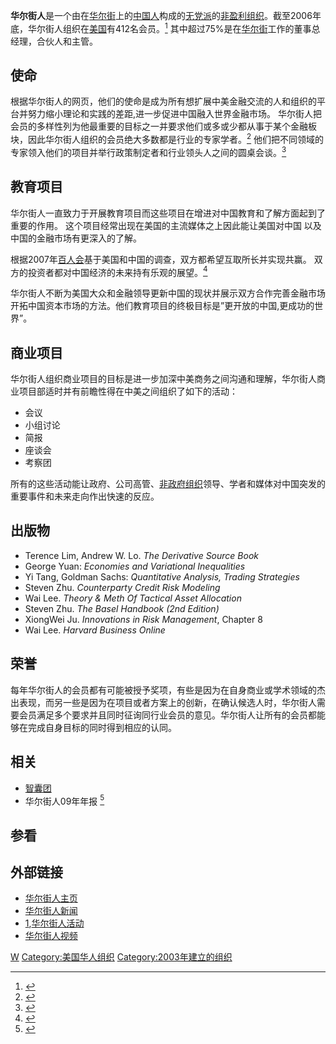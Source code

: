 {{Infobox Non-profit
| Non-profit_name   = 华尔街人协会
| Non-profit_logo   =
| logo_caption      = 华尔街人协会会标
| Non-profit_type   = 非盈利
| founded_date      = 2003
| founder           = 
| location          = 纽约市
| origins           = 
| key_people        = 
| revenue           = 
| endowment         = 
| num_volunteers    = 
| num_employees     = 
| num_members       = 412
| subsid            = 
| owner             = 
| Non-profit_slogan = 
| homepage          = http://www.wsren.org 
| dissolved         = 
| footnotes         = 
}}

'''华尔街人'''是一个由在[[华尔街|华尔街]]上的[[中国人|中国人]]构成的[[无党派|无党派]]的[[非盈利组织|非盈利组织]]。截至2006年底，华尔街人组织在[[美国|美国]]有412名会员。<ref name="会员">{{cite web|url=http://wsren.org/about/history|title=历史|accessdate=2010-07-15|publisher=华尔街人|deadurl=yes|archiveurl=https://web.archive.org/web/20100921085137/http://www.wsren.org/about/history|archivedate=2010-09-21}}</ref> 其中超过75%是在[[华尔街|华尔街]]工作的董事总经理，合伙人和主管。

== 使命 ==
根据华尔街人的网页，他们的使命是成为所有想扩展中美金融交流的人和组织的平台并努力缩小理论和实践的差距,进一步促进中国融入世界金融市场。 华尔街人把会员的多样性列为他最重要的目标之一并要求他们或多或少都从事于某个金融板块，因此华尔街人组织的会员绝大多数都是行业的专家学者。<ref name="使命陈述">{{cite web|url=http://wsren.org/about/mission-statement|title=使命|accessdate=2010-07-15|publisher=华尔街人|deadurl=yes|archiveurl=https://web.archive.org/web/20100921085143/http://www.wsren.org/about/mission-statement|archivedate=2010-09-21}}</ref> 他们把不同领域的专家领入他们的项目并举行政策制定者和行业领头人之间的圆桌会谈。<ref name="智囊团">{{cite web|url=http://wsren.org/think-tank/speaker|title=演讲者|accessdate=2010-07-15|publisher=华尔街人|deadurl=yes|archiveurl=https://web.archive.org/web/20100921085444/http://www.wsren.org/think-tank/speaker|archivedate=2010-09-21}}</ref>

== 教育项目 ==
华尔街人一直致力于开展教育项目而这些项目在增进对中国教育和了解方面起到了重要的作用。 这个项目经常出现在美国的主流媒体之上因此能让美国对中国 以及中国的金融市场有更深入的了解。

根据2007年[[百人会|百人会]]基于美国和中国的调查，双方都希望互取所长并实现共赢。 双方的投资者都对中国经济的未来持有乐观的展望。<ref name="C-100 2007 Full Survey Report">{{citeweb|title="百人会2007年调查报告"|url=http://survey.committee100.org/2007/files/C100SurveyFullReport.pdf|accessdate=2010-07-19|publisher="Committee of 100"|deadurl=yes|archiveurl=https://web.archive.org/web/20100816171708/http://www.survey.committee100.org/2007/files/C100SurveyFullReport.pdf|archivedate=2010-08-16}}</ref>

华尔街人不断为美国大众和金融领导更新中国的现状并展示双方合作完善金融市场开拓中国资本市场的方法。他们教育项目的终极目标是”更开放的中国,更成功的世界”。

== 商业项目 ==

华尔街人组织商业项目的目标是进一步加深中美商务之间沟通和理解，华尔街人商业项目部适时并有前瞻性得在中美之间组织了如下的活动：
* 会议
* 小组讨论
* 简报
* 座谈会
* 考察团
所有的这些活动能让政府、公司高管、[[非政府组织|非政府组织]]领导、学者和媒体对中国突发的重要事件和未来走向作出快速的反应。

== 出版物==
*Terence Lim, Andrew W. Lo. ''The Derivative Source Book''
*George Yuan: ''Economies and Variational Inequalities''
*Yi Tang, Goldman Sachs: ''Quantitative Analysis, Trading Strategies''
*Steven Zhu. ''Counterparty Credit Risk Modeling''
*Wai Lee. ''Theory & Meth Of Tactical Asset Allocation''
*Steven Zhu. ''The Basel Handbook (2nd Edition)''
*XiongWei Ju. ''Innovations in Risk Management'', Chapter 8
*Wai Lee. ''Harvard Business Online''

==荣誉 ==
每年华尔街人的会员都有可能被授予奖项，有些是因为在自身商业或学术领域的杰出表现，而另一些是因为在项目或者方案上的创新，在确认候选人时，华尔街人需要会员满足多个要求并且同时征询同行业会员的意见。华尔街人让所有的会员都能够在完成自身目标的同时得到相应的认同。

==相关==
*[[智囊团|智囊团]]
*华尔街人09年年报 <ref name="WSR 2009 Annual Report">{{citeweb|title="华尔街人09年年报"|url=http://upload.wikimedia.org/wikipedia/en/7/7e/Annual_Report.pdf|accessdate=2010-07-19|publisher="Wall Street Ren"}}{{dead link|date=2017年11月 |bot=InternetArchiveBot |fix-attempted=yes }}</ref>

==参看==
{{reflist}}

==外部链接 ==
* [http://www.wsren.org/ 华尔街人主页]{{Wayback|url=http://www.wsren.org/ |date=20100921085117 }}
* [https://web.archive.org/web/20110707020818/http://finance.jrj.com.cn/people/2008/11/1514252773244-1.shtml 华尔街人新闻]
* [http://news.hexun.com/2009-10-28/121487491.html]{{Wayback|url=http://news.hexun.com/2009-10-28/121487491.html |date=20110723131028 }},[http://business.sohu.com/20081209/n261090820.shtml 华尔街人活动]{{Wayback|url=http://business.sohu.com/20081209/n261090820.shtml |date=20110717210728 }}
* [http://www.openv.com/play/SHCBNprog_20081017_6798380.html 华尔街人视频]{{dead link|date=2017年11月 |bot=InternetArchiveBot |fix-attempted=yes }}

{{美国华人组织}}
{{Authority control}}
[[Category:美国非营利组织|W]]
[[Category:美国华人组织|Category:美国华人组织]]
[[Category:2003年建立的组织|Category:2003年建立的组织]]